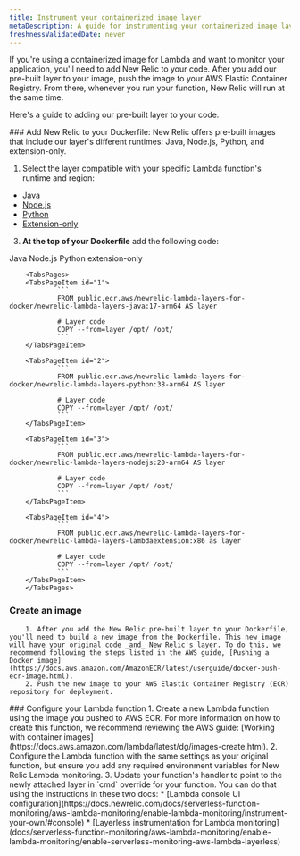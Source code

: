 ```yaml
---
title: Instrument your containerized image layer
metaDescription: A guide for instrumenting your containerized image layer with New Relic.
freshnessValidatedDate: never
---
```


If you're using a containerized image for Lambda and want to monitor your application, you'll need to add New Relic to your code. After you add our pre-built layer to your image, push the image to your AWS Elastic Container Registry. From there, whenever you run your function, New Relic will run at the same time. 

Here's a guide to adding our pre-built layer to your code. 

<Steps>
<Step>
### Add New Relic to your Dockerfile:
New Relic offers pre-built images that include our layer's different runtimes: Java, Node.js, Python, and extension-only.

1. Select the layer compatible with your specific Lambda function's runtime and region:
 * [Java](https://gallery.ecr.aws/newrelic-lambda-layers-for-docker/newrelic-lambda-layers-java)
 * [Node.js](https://gallery.ecr.aws/newrelic-lambda-layers-for-docker/newrelic-lambda-layers-nodejs) 
 * [Python](https://gallery.ecr.aws/x6n7b2o2/newrelic-lambda-layers-python)
 * [Extension-only](https://gallery.ecr.aws/newrelic-lambda-layers-for-docker/newrelic-lambda-layers-lambdaextension)
3. **At the top of your Dockerfile** add the following code: 

 <Tabs>
        <TabsBar>
                <TabsBarItem id="java">Java</TabsBarItem>
                <TabsBarItem id="node.js">Node.js</TabsBarItem>
                <TabsBarItem id="python">Python</TabsBarItem>
                <TabsBarItem id="extension"> extension-only</TabsBarItem>
        </TabsBar>

        <TabsPages>
        <TabsPageItem id="1">
                ```
                FROM public.ecr.aws/newrelic-lambda-layers-for-docker/newrelic-lambda-layers-java:17-arm64 AS layer

                # Layer code
                COPY --from=layer /opt/ /opt/
                ```
        </TabsPageItem>

        <TabsPageItem id="2">
                ```
                FROM public.ecr.aws/newrelic-lambda-layers-for-docker/newrelic-lambda-layers-python:38-arm64 AS layer

                # Layer code
                COPY --from=layer /opt/ /opt/
                ```
        </TabsPageItem>

        <TabsPageItem id="3">
                ```
                FROM public.ecr.aws/newrelic-lambda-layers-for-docker/newrelic-lambda-layers-nodejs:20-arm64 AS layer

                # Layer code
                COPY --from=layer /opt/ /opt/
                ```
        </TabsPageItem>

        <TabsPageItem id="4">
                ```
                FROM public.ecr.aws/newrelic-lambda-layers-for-docker/newrelic-lambda-layers-lambdaextension:x86 as layer

                # Layer code
                COPY --from=layer /opt/ /opt/
                ```
        </TabsPageItem>
        </TabsPages>
</Tabs>

</Step>
<Step>

### Create an image
        1. After you add the New Relic pre-built layer to your Dockerfile, you'll need to build a new image from the Dockerfile. This new image will have your original code _and_ New Relic's layer. To do this, we recommend following the steps listed in the AWS guide, [Pushing a Docker image](https://docs.aws.amazon.com/AmazonECR/latest/userguide/docker-push-ecr-image.html).
        2. Push the new image to your AWS Elastic Container Registry (ECR) repository for deployment.
</Step>

<Step>
### Configure your Lambda function
        1. Create a new Lambda function using the image you pushed to AWS ECR. For more information on how to create this function, we recommend reviewing the AWS guide: [Working with container images](https://docs.aws.amazon.com/lambda/latest/dg/images-create.html).
        2. Configure the Lambda function with the same settings as your original function, but ensure you add any required environment variables for New Relic Lambda monitoring.
        3. Update your function's handler to point to the newly attached layer in `cmd` override for your function. You can do that using the instructions in these two docs:
                * [Lambda console UI configuration](https://docs.newrelic.com/docs/serverless-function-monitoring/aws-lambda-monitoring/enable-lambda-monitoring/instrument-your-own/#console)
                * [Layerless instrumentation for Lambda monitoring](docs/serverless-function-monitoring/aws-lambda-monitoring/enable-lambda-monitoring/enable-serverless-monitoring-aws-lambda-layerless)
</Step>
</Steps>
